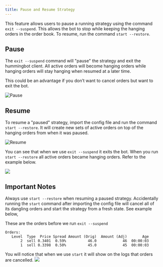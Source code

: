 ```yaml
---
title: Pause and Resume Strategy
---
```



This feature allows users to pause a running strategy using the command `exit --suspend`. This allows the bot to stop while keeping the hanging orders in the order book. To resume, run the command `start --restore`.

<Callout
  type="note"
  body="Currently, this feature only works with pure market making strategy."
/>

## Pause

The `exit --suspend` command will "pause" the strategy and exit the hummingbot client. All active orders will become hanging orders while hanging orders will stay hanging when resumed at a later time.

This could be an advantage if you don’t want to cancel orders but want to exit the bot.

![Pause](img/Pause.png)

## Resume

To resume a "paused" strategy, import the config file and run the command `start --restore`. It will create new sets of active orders on top of the hanging orders from when it was paused.

![Resume](img/Resume.png)

<Callout
  type="note"
  body="After running `start --restore` spreads may change once the bot brings back your orders, it will display what the current spreads of your order."
/>

You can see that when we use `exit --suspend` it exits the bot. When you run `start --restore` all active orders became hanging orders. Refer to the example below.

![](img/pause-and-resume.gif)

## Important Notes

Always use `start --restore` when resuming a paused strategy. Accidentally running the `start` command after importing the config file will cancel all of its dangling orders and start the strategy from a fresh state. See example below,

These are the orders before we run `exit --suspend`

```
Orders:
   Level  Type  Price Spread Amount (Orig)  Amount (Adj)       Age
       2  sell 0.3401  0.59%          46.0            46  00:00:03
       1  sell 0.3398  0.50%          45.0            45  00:00:03
```

You will notice that when we use `start` it will show on the logs that orders are cancelled.
![](img/exit-suspend.gif)

<Callout
  type="note"
  body="Running `start --restore` on a different configuration file wont work, You should always use the same config file where the `exit --suspend` is executed."
/>
